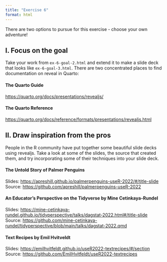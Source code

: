 ```yaml
---
title: "Exercise 6"
format: html
---
```


There are two options to pursue for this exercise - choose your own adventure!

## I. Focus on the goal

Take your work from `ex-6-goal-2.html` and extend it to make a slide deck that looks like `ex-6-goal-3.html`. There are two concentrated places to find documentation on reveal in Quarto:

#### The Quarto Guide

<https://quarto.org/docs/presentations/revealjs/>

#### The Quarto Reference

<https://quarto.org/docs/reference/formats/presentations/revealjs.html>


## II. Draw inspiration from the pros

People in the R community have put together some beautiful slide decks using revealjs. Take a look at some of the slides, the source that created them, and try incorporating some of their techniques into your slide deck.

#### The Untold Story of Palmer Penguins

Slides: <https://apreshill.github.io/palmerpenguins-useR-2022/#/title-slide>
Source: <https://github.com/apreshill/palmerpenguins-useR-2022>

#### An Educator's Perspective on the Tidyverse by Mine Cetinkaya-Rundel

Slides: <https://mine-cetinkaya-rundel.github.io/tidyperspective/talks/dagstat-2022.html#/title-slide>
Source: <https://github.com/mine-cetinkaya-rundel/tidyperspective/blob/main/talks/dagstat-2022.qmd>

#### Text Recipes by Emil Hvitveldt

Slides: <https://emilhvitfeldt.github.io/useR2022-textrecipes/#/section>
Source: <https://github.com/EmilHvitfeldt/useR2022-textrecipes>


